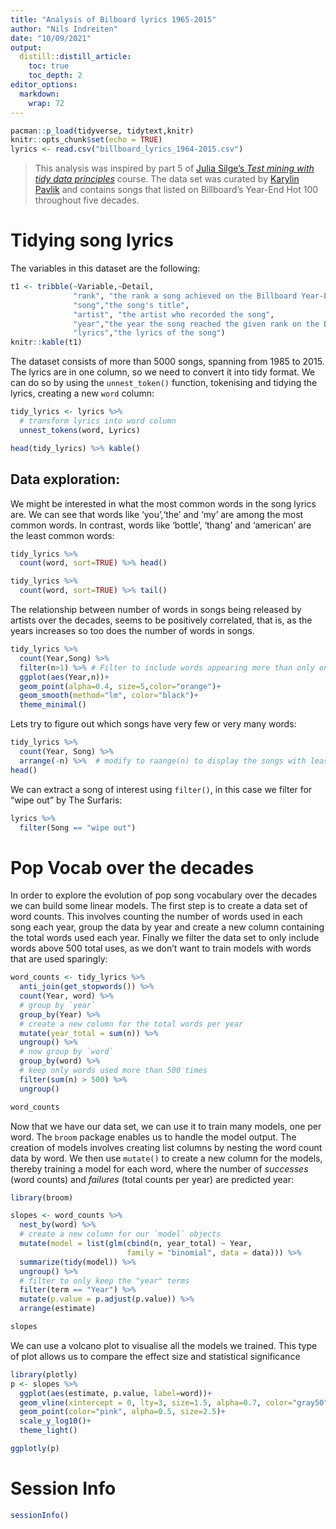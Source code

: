 ```yaml
---
title: "Analysis of Bilboard lyrics 1965-2015"
author: "Nils Indreiten"
date: "10/09/2021"
output:
  distill::distill_article:
    toc: true
    toc_depth: 2
editor_options: 
  markdown: 
    wrap: 72
---
```


```r
pacman::p_load(tidyverse, tidytext,knitr)
knitr::opts_chunk$set(echo = TRUE)
lyrics <- read.csv("billboard_lyrics_1964-2015.csv")
```

> This analysis was inspired by part 5 of [Julia Silge's *Test mining
> with tidy data
> principles*](https://juliasilge.shinyapps.io/learntidytext/#section-singing-a-different-tune)
> course. The data set was curated by [Karylin
> Pavlik](https://github.com/walkerkq/musiclyrics) and contains songs
> that listed on Billboard's Year-End Hot 100 throughout five decades.

# Tidying song lyrics

The variables in this dataset are the following:

```r
t1 <- tribble(~Variable,~Detail,
              "rank", "the rank a song achieved on the Billboard Year-End Hot 100",
              "song","the song's title",
              "artist", "the artist who recorded the song",
              "year","the year the song reached the given rank on the Billboard chart",
              "lyrics","the lyrics of the song")
knitr::kable(t1)
```

The dataset consists of more than 5000 songs, spanning from 1985 to
2015. The lyrics are in one column, so we need to convert it into tidy
format. We can do so by using the `unnest_token()` function, tokenising
and tidying the lyrics, creating a new `word` column:

```r
tidy_lyrics <- lyrics %>% 
  # transform lyrics into word column
  unnest_tokens(word, Lyrics)

head(tidy_lyrics) %>% kable()
```

## Data exploration:

We might be interested in what the most common words in the song lyrics
are. We can see that words like 'you','the' and 'my' are among the most
common words. In contrast, words like 'bottle', 'thang' and 'american'
are the least common words:

```r
tidy_lyrics %>% 
  count(word, sort=TRUE) %>% head()
```

```r
tidy_lyrics %>% 
  count(word, sort=TRUE) %>% tail()
```

The relationship between number of words in songs being released by
artists over the decades, seems to be positively correlated, that is, as
the years increases so too does the number of words in songs.

```r
tidy_lyrics %>% 
  count(Year,Song) %>% 
  filter(n>1) %>% # Filter to include words appearing more than only one time
  ggplot(aes(Year,n))+
  geom_point(alpha=0.4, size=5,color="orange")+
  geom_smooth(method="lm", color="black")+
  theme_minimal()
```

Lets try to figure out which songs have very few or very many words:

```r
tidy_lyrics %>% 
  count(Year, Song) %>% 
  arrange(-n) %>%  # modify to raange(n) to display the songs with least words 
head()
```

We can extract a song of interest using `filter()`, in this case we
filter for "wipe out" by The Surfaris:

```r
lyrics %>% 
  filter(Song == "wipe out") 
```

# Pop Vocab over the decades

In order to explore the evolution of pop song vocabulary over the
decades we can build some linear models. The first step is to create a
data set of word counts. This involves counting the number of words used
in each song each year, group the data by year and create a new column
containing the total words used each year. Finally we filter the data
set to only include words above 500 total uses, as we don't want to
train models with words that are used sparingly:

```r
word_counts <- tidy_lyrics %>% 
  anti_join(get_stopwords()) %>% 
  count(Year, word) %>% 
  # group by `year`
  group_by(Year) %>%
  # create a new column for the total words per year
  mutate(year_total = sum(n)) %>% 
  ungroup() %>% 
  # now group by `word`
  group_by(word) %>% 
  # keep only words used more than 500 times
  filter(sum(n) > 500) %>% 
  ungroup()

word_counts
```

Now that we have our data set, we can use it to train many models, one
per word. The `broom` package enables us to handle the model output. The
creation of models involves creating list columns by nesting the word
count data by word. We then use `mutate()` to create a new column for
the models, thereby training a model for each word, where the number of
*successes* (word counts) and *failures* (total counts per year) are
predicted year:

```r
library(broom)

slopes <- word_counts %>%
  nest_by(word) %>%
  # create a new column for our `model` objects
  mutate(model = list(glm(cbind(n, year_total) ~ Year, 
                          family = "binomial", data = data))) %>%
  summarize(tidy(model)) %>%
  ungroup() %>%
  # filter to only keep the "year" terms
  filter(term == "Year") %>%
  mutate(p.value = p.adjust(p.value)) %>%
  arrange(estimate)

slopes
```

We can use a volcano plot to visualise all the models we trained. This
type of plot allows us to compare the effect size and statistical
significance

```r
library(plotly)
p <- slopes %>% 
  ggplot(aes(estimate, p.value, label=word))+
  geom_vline(xintercept = 0, lty=3, size=1.5, alpha=0.7, color="gray50")+
  geom_point(color="pink", alpha=0.5, size=2.5)+
  scale_y_log10()+
  theme_light()

ggplotly(p)
```

# Session Info

```r
sessionInfo()
```
